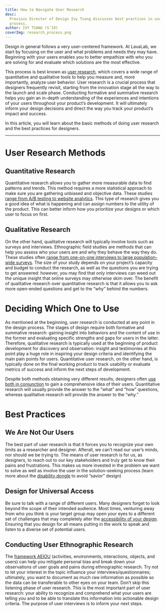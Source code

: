 ```yaml
---
title: How to Navigate User Research
desc:
  Previous Director of Design Ivy Tsang discusses best practices in user research—a core part of the design thinking
  process.
author: IVY TSANG (S’19)
coverImg: research_process.png
---
```


Design in general follows a very user-centered framework. At LavaLab, we start by focusing on the user and what problems
and needs they may have. Beginning with your users enables you to better empathize with who you are solving for and
evaluate which solutions are the most effective.

This process is best known as
[user research](https://www.interaction-design.org/literature/article/user-research-what-it-is-and-why-you-should-do-it),
which covers a wide range of quantitative and qualitative tools to help you measure and, more importantly, analyze user
behavior. User research is a crucial process that designers frequently revisit, starting from the innovation stage all
the way to the launch and scale phase. Conducting formative and summative research helps you gain an in-depth
understanding of the experiences and intentions of your users throughout your product’s development. It will ultimately
inform your design decisions and direct the way you track your product’s impact and success.

In this article, you will learn about the basic methods of doing user research and the best practices for designers.

---

# User Research Methods

## Quantitative Research

Quantitative research allows you to gather more measurable data to find patterns and trends. This method requires a more
statistical approach to make sure you are gathering unbiased and objective data. These studies
[range from A/B testing to website analytics](https://careerfoundry.com/en/blog/ux-design/quantitative-ux-research).
This type of research gives you a good idea of what is happening and can assign numbers to the utility of the product.
This can better inform how you prioritize your designs or which user to focus on first.

## Qualitative Research

On the other hand, qualitative research will typically involve tools such as surveys and interviews. Ethnographic field
studies are methods that can help you assess who your users are and why they behave the way they do. These studies often
[range from one-on-one interviews to large population-wide surveys](https://xd.adobe.com/ideas/process/user-research/why-behind-qualitative-user-research).
The size of your study depends on your project’s capacity and budget to conduct the research, as well as the questions
you are trying to get answered: however, you may find that only interviews can weed out the unique insight that online
surveys may otherwise skim over. The benefit of qualitative research over quantitative research is that it allows you to
ask more open-ended questions and get to the “why” behind the numbers.

# Deciding Which One to Use

As mentioned at the beginning, user research is conducted at any point in the design process. The stages of design
require both formative and summative research: gaining insight into behaviors and the content of use in the former and
evaluating specific strengths and gaps for users in the latter. Therefore, qualitative research is typically used at the
beginning of product development for discovery and observation: insight and testimonies at this point play a huge role
in inspiring your design criteria and identifying the main pain points for users. Quantitative user research, on the
other hand, is typically done on the final working product to track usability or evaluate metrics of success and inform
the next steps of development.

Despite both methods obtaining very different results, designers often
[use both in conjunction](https://uxdesign.cc/qualitative-and-quantitative-user-research-31b148a8d69c) to gain a
comprehensive idea of their users. Quantitative research will usually provide the answer to the “what” and “how”
questions, whereas qualitative research will provide the answer to the “why.”

# Best Practices

## We Are Not Our Users

The best part of user research is that it forces you to recognize your own limits as a researcher and designer.
Afterall, we can’t read our user’s minds, nor should we be trying to. The means of user research is for us, as
designers, to reach out to our key stakeholders and truly get to know their pains and frustrations. This makes us more
invested in the problem we want to solve as well as involve the user in the solution-seeking process (learn more about
the [disability dongle](https://www.youtube.com/watch?v=cZhiu-jGbdE) to avoid “savior” design)

## Design for Universal Access

Be sure to talk with a range of different users. Many designers forget to look beyond the scope of their intended
audience. Most times, venturing away from who you think is your target group may open your eyes to a different set of
challenges that may completely alter the
[accessibility of your design](https://www.userzoom.com/ux-library/what-user-researchers-need-to-know-about-accessibility/).
Ensuring that you design for all means putting in the work to speak and listen to a diverse set of potential users.

## Conducting User Ethnographic Research

The [framework AEIOU](https://openpracticelibrary.com/practice/aeiou-observation-framework/) (activities, environments,
interactions, objects, and users) can help you mitigate personal bias and break down your observations of user goals and
pains during ethnographic research. Try not to let your interest in the topic influence your interviews/questionnaires;
ultimately, you want to document as much raw information as possible so the data can be transferable to other eyes on
your team. Don’t skip this listening phase of user research. This is the most important part of user research: your
ability to recognize and comprehend what your users are telling you and to be able to translate this information into
actionable design criteria. The purpose of user interviews is to inform your next steps.
